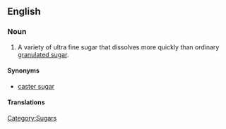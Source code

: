 ==English==

===Noun===
{{en-noun|sg=[[berry]] [[sugar]]|-}}

# A variety of ultra fine sugar that dissolves more quickly than ordinary [[granulated sugar]].

====Synonyms====
* [[caster sugar]]

====Translations====
{{trans-see|caster sugar}}

[[Category:Sugars]]